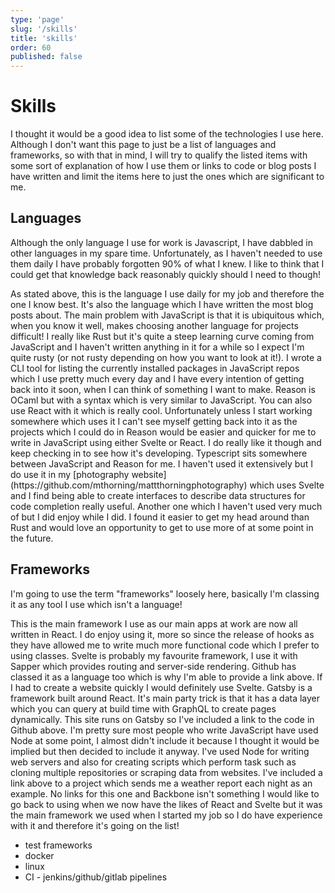 ```yaml
---
type: 'page'
slug: '/skills'
title: 'skills'
order: 60
published: false
---
```


# Skills

I thought it would be a good idea to list some of the technologies I use here. Although I don't want this page to just be a list of languages and frameworks, so with that in mind, I will try to qualify the listed items with some sort of explanation of how I use them or links to code or blog posts I have written and limit the items here to just the ones which are significant to me.

## Languages

Although the only language I use for work is Javascript, I have dabbled in other languages in my spare time. Unfortunately, as I haven't needed to use them daily I have probably forgotten 90% of what I knew. I like to think that I could get that knowledge back reasonably quickly should I need to though!

<TitledSection collapsible Icon={SiJavascript} title="JavaScript" github="https://github.com/mthorning?tab=repositories&q=&type=&language=javascript" blogs="/blog?tag=javascript" >
As stated above, this is the language I use daily for my job and therefore the one I know best. It's also the language which I have written the most blog posts about. The main problem with JavaScript is that it is ubiquitous which, when you know it well, makes choosing another language for projects difficult!
</TitledSection>

<TitledSection collapsible Icon={SiRust} title="Rust" github="https://github.com/mthorning?tab=repositories&q=&type=&language=rust" blogs="/blog?tag=rust" >
I really like Rust but it's quite a steep learning curve coming from JavaScript and I haven't written anything in it for a while so I expect I'm quite rusty (or not rusty depending on how you want to look at it!). I wrote a CLI tool for listing the currently installed packages in JavaScript repos which I use pretty much every day and I have every intention of getting back into it soon, when I can think of something I want to make.
</TitledSection>

<TitledSection collapsible Icon={SiReason} title="Reason" github="https://github.com/mthorning?tab=repositories&q=&type=&language=reason" blogs="/blog?tag=reason" >
Reason is OCaml but with a syntax which is very similar to JavaScript. You can also use React with it which is really cool. Unfortunately unless I start working somewhere which uses it I can't see myself getting back into it as the projects which I could do in Reason would be easier and quicker for me to write in JavaScript using either Svelte or React. I do really like it though and keep checking in to see how it's developing.
</TitledSection>

<TitledSection collapsible Icon={SiTypescript} title="Typescript" github="https://github.com/mthorning?tab=repositories&q=&type=&language=typescript">
Typescript sits somewhere between JavaScript and Reason for me. I haven't used it extensively but I do use it in my [photography website](https://github.com/mthorning/mattthorningphotography) which uses Svelte and I find being able to create interfaces to describe data structures for code completion really useful.
</TitledSection>

<TitledSection collapsible Icon={SiGo} title="Go" github="https://github.com/mthorning?tab=repositories&q=&type=public&language=go">
Another one which I haven't used very much of but I did enjoy while I did. I found it easier to get my head around than Rust and would love an opportunity to get to use more of at some point in the future.
</TitledSection>

## Frameworks
I'm going to use the term "frameworks" loosely here, basically I'm classing it as any tool I use which isn't a language!

<TitledSection collapsible Icon={SiReact} title="React" blogs="/blog?tag=react">
This is the main framework I use as our main apps at work are now all written in React. I do enjoy using it, more so since the release of hooks as they have allowed me to write much more functional code which I prefer to using classes.
</TitledSection>
<TitledSection collapsible Icon={SiSvelte} title="Svelte" github="https://github.com/mthorning?tab=repositories&q=&type=&language=svelte">
Svelte is probably my favourite framework, I use it with Sapper which provides routing and server-side rendering. Github has classed it as a language too which is why I'm able to provide a link above. If I had to create a website quickly I would definitely use Svelte.
</TitledSection>
<TitledSection collapsible Icon={SiGatsby} title="Gatsby" github="https://github.com/mthorning/matt-thorning.dev">
Gatsby is a framework built around React. It's main party trick is that it has a data layer which you can query at build time with GraphQL to create pages dynamically. This site runs on Gatsby so I've included a link to the code in Github above. 
</TitledSection>
<TitledSection collapsible Icon={SiNodeDotJs} title="Node" blogs="/blog?tag=backend&tag=javascript" github="https://github.com/mthorning/weather-report">
I'm pretty sure most people who write JavaScript have used Node at some point, I almost didn't include it because I thought it would be implied but then decided to include it anyway. I've used Node for writing web servers and also for creating scripts which perform task such as cloning multiple repositories or scraping data from websites. I've included a link above to a project which sends me a weather report each night as an example.
</TitledSection>
<TitledSection collapsible Icon={DiBackbone} title="Backbone">
No links for this one and Backbone isn't something I would like to go back to using when we now have the likes of React and Svelte but it was the main framework we used when I started my job so I do have experience with it and therefore it's going on the list!
</TitledSection>

* test frameworks
* docker
* linux
* CI - jenkins/github/gitlab pipelines
